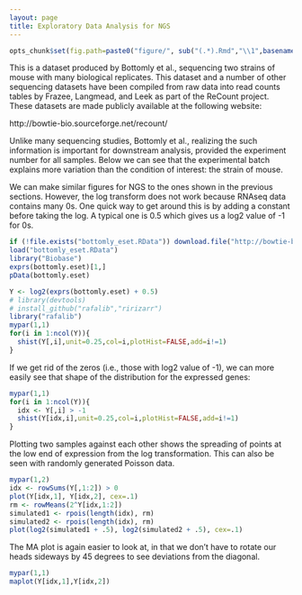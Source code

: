 ```yaml
---
layout: page
title: Exploratory Data Analysis for NGS
---
```


```r
opts_chunk$set(fig.path=paste0("figure/", sub("(.*).Rmd","\\1",basename(knitr:::knit_concord$get('infile'))), "-"))
```

This is a dataset produced by Bottomly et al., sequencing two strains of mouse with many biological replicates. This dataset and a number of other sequencing datasets have been compiled from raw data into read counts tables by Frazee, Langmead, and Leek as part of the ReCount project. These datasets are made publicly available at the following website:

http://bowtie-bio.sourceforge.net/recount/

Unlike many sequencing studies, Bottomly et al., realizing the such information is important for downstream analysis, provided the experiment number for all samples. Below we can see that the experimental batch explains more variation than the condition of interest: the strain of mouse. 

We can make similar figures for NGS to the ones shown in the previous sections. However, the log transform does not work because RNAseq data contains many 0s. One quick way to get around this is by adding a constant before taking the log. A typical one is 0.5 which gives us a log2 value of -1 for 0s.

```r
if (!file.exists("bottomly_eset.RData")) download.file("http://bowtie-bio.sourceforge.net/recount/ExpressionSets/bottomly_eset.RData","bottomly_eset.RData")
load("bottomly_eset.RData")
library("Biobase")
exprs(bottomly.eset)[1,]
pData(bottomly.eset)
```

```r
Y <- log2(exprs(bottomly.eset) + 0.5)
# library(devtools)
# install_github("rafalib","ririzarr")
library("rafalib")
mypar(1,1)
for(i in 1:ncol(Y)){
  shist(Y[,i],unit=0.25,col=i,plotHist=FALSE,add=i!=1)
}
```

If we get rid of the zeros (i.e., those with log2 value of -1), we can more easily see that shape of the distribution for the expressed genes:

```r
mypar(1,1)
for(i in 1:ncol(Y)){
  idx <- Y[,i] > -1
  shist(Y[idx,i],unit=0.25,col=i,plotHist=FALSE,add=i!=1)
}
```

Plotting two samples against each other shows the spreading of points at the low end of expression from the log transformation. This can also be seen with randomly generated Poisson data.

```r
mypar(1,2)
idx <- rowSums(Y[,1:2]) > 0
plot(Y[idx,1], Y[idx,2], cex=.1)
rm <- rowMeans(2^Y[idx,1:2])
simulated1 <- rpois(length(idx), rm)
simulated2 <- rpois(length(idx), rm)
plot(log2(simulated1 + .5), log2(simulated2 + .5), cex=.1)
```

The MA plot is again easier to look at, in that we don't have to rotate our heads sideways by 45 degrees to see deviations from the diagonal.

```r
mypar(1,1)
maplot(Y[idx,1],Y[idx,2])
```


